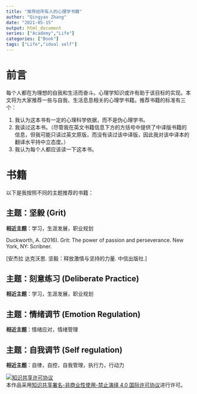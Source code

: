 ```yaml
---
title: "推荐给所有人的心理学书籍"
author: "Qingyao Zhang"
date: "2021-05-15"
output: html_document
series: ["Academy","Life"]
categories: ["Book"]
tags: ["Life","ideal self"]
---
```


# 前言

每个人都在为理想的自我和生活而奋斗。心理学知识或许有助于该目标的实现。本文将为大家推荐一些与自我、生活息息相关的心理学书籍。推荐书籍的标准有三个：

1. 我认为这本书有一定的心理科学依据，而不是伪心理学书。
2. 我读过这本书。（尽管我在英文书籍信息下方的方括号中提供了中译版书籍的信息，但我可能只读过英文原版，而没有读过该中译版，因此我对该中译本的翻译水平持中立态度。）
3. 我认为每个人都应该读一下这本书。

# 书籍

以下是我按照不同的主题推荐的书籍：

## 主题：坚毅 (Grit)

**相近主题**：学习，生涯发展，职业规划

Duckworth, A. (2016). Grit: The power of passion and perseverance. New York, NY: Scribner.

[安杰拉 达克沃思. 坚毅：释放激情与坚持的力量. 中信出版社.]

## 主题：刻意练习 (Deliberate Practice)

**相近主题**：学习，生涯发展，职业规划


## 主题：情绪调节 (Emotion Regulation)

**相近主题**：情绪应对，情绪管理


## 主题：自我调节 (Self regulation)

**相近主题**：自律，自控，自我管理，执行力，行动力


<a rel="license" href="http://creativecommons.org/licenses/by-nc-nd/4.0/"><img alt="知识共享许可协议" style="border-width:0" src="https://i.creativecommons.org/l/by-nc-nd/4.0/88x31.png" /></a><br />本作品采用<a rel="license" href="http://creativecommons.org/licenses/by-nc-nd/4.0/">知识共享署名-非商业性使用-禁止演绎 4.0 国际许可协议</a>进行许可。